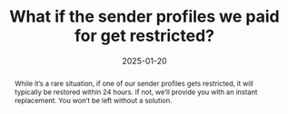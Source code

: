 ---
title: 'What if the sender profiles we paid for get restricted?'
abstract: While it’s a rare situation, if one of our sender profiles gets restricted, it will typically be restored within 24 hours. If not, we’ll provide you with an instant replacement. You won’t be left without a solution.
date: '2025-01-20'
banner: /static/hello-world-banner.jpg
---